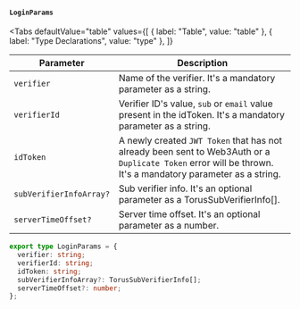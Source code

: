 
#### `LoginParams`

<Tabs
  defaultValue="table"
  values={[
    { label: "Table", value: "table" },
    { label: "Type Declarations", value: "type" },
  ]}
>

<TabItem value="table">

| Parameter               | Description                                                                                                                                                 |
| ----------------------- | ----------------------------------------------------------------------------------------------------------------------------------------------------------- |
| `verifier`              | Name of the verifier. It's a mandatory parameter as a string.                                                                                               |
| `verifierId`            | Verifier ID's value, `sub` or `email` value present in the idToken. It's a mandatory parameter as a string.                                                 |
| `idToken`               | A newly created `JWT Token` that has not already been sent to Web3Auth or a `Duplicate Token` error will be thrown. It's a mandatory parameter as a string. |
| `subVerifierInfoArray?` | Sub verifier info. It's an optional parameter as a TorusSubVerifierInfo[].                                                                                  |
| `serverTimeOffset?`     | Server time offset. It's an optional parameter as a number.                                                                                                 |

</TabItem>

<TabItem value="type">

```ts
export type LoginParams = {
  verifier: string;
  verifierId: string;
  idToken: string;
  subVerifierInfoArray?: TorusSubVerifierInfo[];
  serverTimeOffset?: number;
};
```

</TabItem>
</Tabs>
